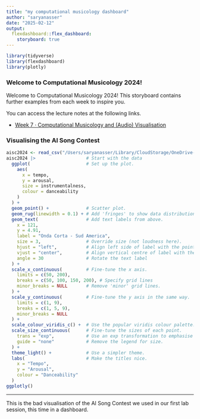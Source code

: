 ```yaml
---
title: "my computational musicology dashboard"
author: "saryanasser"
date: "2025-02-12"
output: 
  flexdashboard::flex_dashboard:
    storyboard: true
---
```

```r
library(tidyverse)
library(flexdashboard)
library(plotly)
```

### Welcome to Computational Musicology 2024!

Welcome to Computational Musicology 2024! This storyboard contains further examples from each week to inspire you.

You can access the lecture notes at the following links.

- [Week 7 · Computational Musicology and (Audio) Visualisation](./notes/compmus2025-w07.html)

### Visualising the AI Song Contest

```r
aisc2024 <- read_csv("/Users/saryanasser/Library/CloudStorage/OneDrive-UvA/Computational Musicology/saryanasser/aisc2024.csv")
aisc2024 |>                   # Start with the data
  ggplot(                     # Set up the plot.
    aes(
      x = tempo,
      y = arousal,
      size = instrumentalness,
      colour = danceability
    )
  ) +
  geom_point() +              # Scatter plot.
  geom_rug(linewidth = 0.1) + # Add 'fringes' to show data distribution.
  geom_text(                  # Add text labels from above.
    x = 121,
    y = 4.91,
    label = "Onda Corta - Sud America",
    size = 3,                 # Override size (not loudness here).
    hjust = "left",           # Align left side of label with the point.
    vjust = "center",         # Align vertical centre of label with the point.
    angle = 30                # Rotate the text label
  ) +
  scale_x_continuous(         # Fine-tune the x axis.
    limits = c(50, 200),
    breaks = c(50, 100, 150, 200), # Specify grid lines
    minor_breaks = NULL       # Remove 'minor' grid lines.
  ) +
  scale_y_continuous(         # Fine-tune the y axis in the same way.
    limits = c(1, 9),
    breaks = c(1, 5, 9),
    minor_breaks = NULL
  ) +
  scale_colour_viridis_c() +  # Use the popular viridis colour palette.
  scale_size_continuous(      # Fine-tune the sizes of each point.
    trans = "exp",            # Use an exp transformation to emphasise loud..
    guide = "none"            # Remove the legend for size.
  ) +
  theme_light() +             # Use a simpler theme.
  labs(                       # Make the titles nice.
    x = "Tempo",
    y = "Arousal",
    colour = "Danceability"
  )
ggplotly()
```


***

This is the bad visualisation of the AI Song Contest we used in our first lab session, this time in a dashboard.
